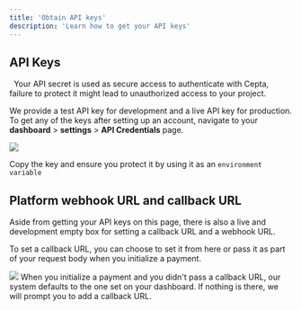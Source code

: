 ```yaml
---
title: 'Obtain API keys'
description: 'Learn how to get your API keys'
---
```


## API Keys

<Warning>
  Your API secret is used as secure access to authenticate with Cepta, failure to protect it might lead to unauthorized access to your project. 
</Warning>

We provide a test API key for development and a live API key for production. To get any of the keys after setting up an account, navigate to your **dashboard** > **settings** > **API Credentials** page. 

<Frame caption="Test Credentials">
  <img src="/images/cred-image.png" style={{ borderRadius: '0.5rem' }} loading="lazy" />
</Frame>

Copy the key and ensure you protect it by using it as an `environment variable` 

## Platform webhook URL and callback URL
Aside from getting your API keys on this page, there is also a live and development empty box for setting a callback URL and a webhook URL. 

To set a callback URL, you can choose to set it from here or pass it as part of your request body when you initialize a payment.

<Frame caption="Callback URL">
  <img src="/images/image-back.png" style={{ borderRadius: '0.5rem' }} loading="lazy" />
</Frame>

<Note>
  When you initialize a payment and you didn't pass a callback URL, our system defaults to the one set on your dashboard. If nothing is there, we will prompt you to add a callback URL.
</Note>

